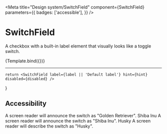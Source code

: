 
<Meta
    title="Design system/SwitchField"
    component={SwitchField}
    parameters={{
        badges: ['accessible'],
    }}
/>

# SwitchField

A checkbox with a built-in label element that visually looks like a toggle switch.

<Canvas>
    <Story
        parameters={{ docs: { source: { type: 'dynamic' } } }}
        argTypes={{
            label: {
                control: { type: 'text' },
                defaultValue: 'Show unread badge',
            },
            hint: {
                control: { type: 'text' },
                defaultValue:
                    'Show an icon badge to indicate that there are new threads and messages.',
            },
            disabled: {
                control: { type: 'boolean' },
                defaultValue: false,
            },
        }}
        name="Playground"
    >
        {Template.bind({})}
    </Story>
</Canvas>

---

<Description of={SwitchField} />
<ArgsTable of={SwitchField} />

    return <SwitchField label={label || 'Default label'} hint={hint} disabled={disabled} />
}

## Accessibility

<Canvas>
    <Story parameters={{ docs: { source: { type: 'dynamic' } } }} name="Accessibility Attributes">
        <Stack space="medium" dividers="primary">
            <Stack space="medium">
                <SwitchField aria-label="Golden Retriever" label="aria-label" />
                <Text tone="secondary">
                    A screen reader will announce the switch as "Golden Retriever".
                </Text>
            </Stack>
            <Stack space="medium">
                <SwitchField aria-labelledby="shibainu-text" label="aria-labelledby" />
                <Text id="shibainu-text">Shiba Inu</Text>
                <Text tone="secondary">
                    A screen reader will announce the switch as "Shiba Inu".
                </Text>
            </Stack>
            <Stack space="medium">
                <SwitchField aria-describedby="husky-text" label="aria-describedby" />
                <Text id="husky-text">Husky</Text>
                <Text tone="secondary">A screen reader will describe the switch as "Husky".</Text>
            </Stack>
        </Stack>
    </Story>
</Canvas>
